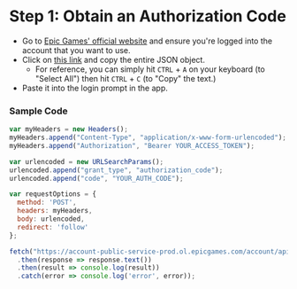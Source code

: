 # Step 1: Obtain an Authorization Code

- Go to [Epic Games' official website](https://www.epicgames.com) and ensure you're logged into the account that you want to use.
- Click on [this link](https://www.epicgames.com/id/api/redirect?clientId=3446cd72694c4a4485d81b77adbb2141&responseType=code) and copy the entire JSON object.
    - For reference, you can simply hit `CTRL` + `A` on your keyboard (to "Select All") then hit `CTRL` + `C` (to "Copy" the text.)
- Paste it into the login prompt in the app.

### Sample Code

```js
var myHeaders = new Headers();
myHeaders.append("Content-Type", "application/x-www-form-urlencoded");
myHeaders.append("Authorization", "Bearer YOUR_ACCESS_TOKEN");

var urlencoded = new URLSearchParams();
urlencoded.append("grant_type", "authorization_code");
urlencoded.append("code", "YOUR_AUTH_CODE");

var requestOptions = {
  method: 'POST',
  headers: myHeaders,
  body: urlencoded,
  redirect: 'follow'
};

fetch("https://account-public-service-prod.ol.epicgames.com/account/api/oauth/token", requestOptions)
  .then(response => response.text())
  .then(result => console.log(result))
  .catch(error => console.log('error', error));
```
